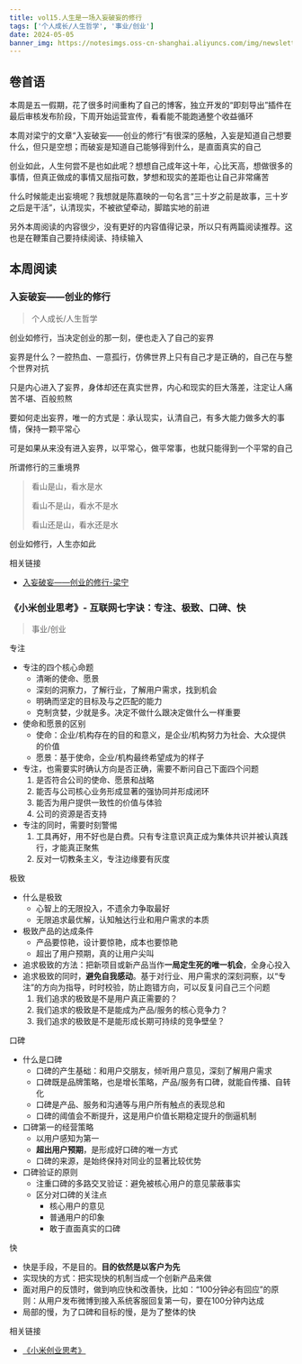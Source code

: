 ```yaml
---
title: vol15.人生是一场入妄破妄的修行
tags: ['个人成长/人生哲学', '事业/创业']
date: 2024-05-05
banner_img: https://notesimgs.oss-cn-shanghai.aliyuncs.com/img/newsletter-vol14.jpg
---
```


## 卷首语

本周是五一假期，花了很多时间重构了自己的博客，独立开发的“即刻导出”插件在最后审核发布阶段，下周开始运营宣传，看看能不能跑通整个收益循环

本周对梁宁的文章“入妄破妄——创业的修行”有很深的感触，入妄是知道自己想要什么，但只是空想；而破妄是知道自己能够得到什么，是直面真实的自己

创业如此，人生何尝不是也如此呢？想想自己成年这十年，心比天高，想做很多的事情，但真正做成的事情又屈指可数，梦想和现实的差距也让自己非常痛苦

什么时候能走出妄境呢？我想就是陈嘉映的一句名言“三十岁之前是故事，三十岁之后是干活”，认清现实，不被欲望牵动，脚踏实地的前进

另外本周阅读的内容很少，没有更好的内容值得记录，所以只有两篇阅读推荐。这也是在鞭策自己要持续阅读、持续输入

## 本周阅读

### 入妄破妄——创业的修行

> 个人成长/人生哲学

创业如修行，当决定创业的那一刻，便也走入了自己的妄界

妄界是什么？一腔热血、一意孤行，仿佛世界上只有自己才是正确的，自己在与整个世界对抗

只是内心进入了妄界，身体却还在真实世界，内心和现实的巨大落差，注定让人痛苦不堪、百般煎熬

要如何走出妄界，唯一的方式是：承认现实，认清自己，有多大能力做多大的事情，保持一颗平常心

可是如果从来没有进入妄界，以平常心，做平常事，也就只能得到一个平常的自己

所谓修行的三重境界

> 看山是山，看水是水
>
> 看山不是山，看水不是水
>
> 看山还是山，看水还是水

创业如修行，人生亦如此

相关链接

- [入妄破妄——创业的修行-梁宁](https://mp.weixin.qq.com/s/vyW0lQDTpq4HrnoRy0ivNA)

### 《小米创业思考》- 互联网七字诀：专注、极致、口碑、快

> 事业/创业

专注

- 专注的四个核心命题
  - 清晰的使命、愿景
  - 深刻的洞察力，了解行业，了解用户需求，找到机会
  - 明确而坚定的目标及与之匹配的能力
  - 克制贪婪，少就是多。决定不做什么跟决定做什么一样重要
- 使命和愿景的区别
  - 使命：企业/机构存在的目的和意义，是企业/机构努力为社会、大众提供的价值
  - 愿景：基于使命，企业/机构最终希望成为的样子
- 专注，也需要实时确认方向是否正确，需要不断问自己下面四个问题
  1.  是否符合公司的使命、愿景和战略
  2.  能否与公司核心业务形成显著的强协同并形成闭环
  3.  能否为用户提供一致性的价值与体验
  4.  公司的资源是否支持
- 专注的同时，需要时刻警惕
  1.  工具再好，用不好也是白费。只有专注意识真正成为集体共识并被认真践行，才能真正聚焦
  2.  反对一切教条主义，专注边缘要有灰度

极致

- 什么是极致
  - 心智上的无限投入，不遗余力争取最好
  - 无限追求最优解，认知触达行业和用户需求的本质
- 极致产品的达成条件
  - 产品要惊艳，设计要惊艳，成本也要惊艳
  - 超出了用户预期，真的让用户尖叫
- 追求极致的方法：把新项目或新产品当作**一局定生死的唯一机会**，全身心投入
- 追求极致的同时，**避免自我感动**。基于对行业、用户需求的深刻洞察，以“专注”的方向为指导，时时校验，防止跑错方向，可以反复问自己三个问题
  1.  我们追求的极致是不是用户真正需要的？
  2.  我们追求的极致是不是能成为产品/服务的核心竞争力？
  3.  我们追求的极致是不是能形成长期可持续的竞争壁垒？

口碑

- 什么是口碑
  - 口碑的产生基础：和用户交朋友，倾听用户意见，深刻了解用户需求
  - 口碑既是品牌策略，也是增长策略，产品/服务有口碑，就能自传播、自转化
  - 口碑是产品、服务和沟通等与用户所有触点的表现总和
  - 口碑的阈值会不断提升，这是用户价值长期稳定提升的倒逼机制
- 口碑第一的经营策略
  - 以用户感知为第一
  - **超出用户预期**，是形成好口碑的唯一方式
  - 口碑的来源，是始终保持对同业的显著比较优势
- 口碑验证的原则
  - 注重口碑的多路交叉验证：避免被核心用户的意见蒙蔽事实
  - 区分对口碑的关注点
    - 核心用户的意见
    - 普通用户的印象
    - 敢于直面真实的口碑

快

- 快是手段，不是目的。**目的依然是以客户为先**
- 实现快的方式：把实现快的机制当成一个创新产品来做
- 面对用户的反馈时，做到响应快和改善快，比如：“100分钟必有回应”的原则：从用户发布微博到接入系统客服回复第一句，要在100分钟内达成
- 局部的慢，为了口碑和目标的慢，是为了整体的快

相关链接

- [《小米创业思考》](https://weread.qq.com/web/reader/43832a10813ab703dg011c78?)

